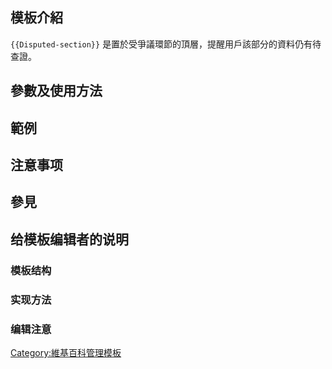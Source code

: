 <noinclude>{{Documentation subpage}}</noinclude>
<!-- 在本行下編輯模板說明 -->
== 模板介紹 ==
<code><nowiki>{{Disputed-section}}</nowiki></code> 是置於受爭議環節的頂層，提醒用戶該部分的資料仍有待查證。
== 參數及使用方法 ==

== 範例 ==

== 注意事项 ==

== 參見 ==

== 给模板编辑者的说明 ==
=== 模板结构 ===
=== 实现方法 ===
=== 编辑注意 ===

<includeonly>
<!-- 本行下加入模板的分類 -->
[[Category:維基百科管理模板]]
[[Category:爭議模板|{{PAGENAME}}]]
</includeonly>